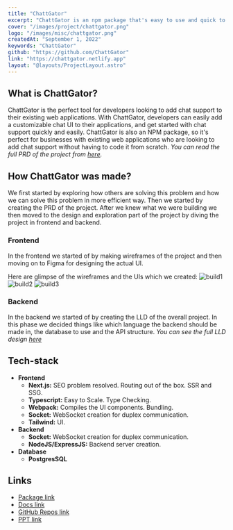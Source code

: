 ---
title: "ChattGator"
excerpt: "ChattGator is an npm package that's easy to use and quick to set up. With just a few minutes, you can add chat support to their existing web applications."
cover: "/images/project/chattgator.png"
logo: "/images/misc/chattgator.png"
createdAt: "September 1, 2022"
keywords: "ChattGator"
github: "https://github.com/ChattGator"
link: "https://chattgator.netlify.app"
layout: "@layouts/ProjectLayout.astro"
---

## What is ChattGator?

ChattGator is the perfect tool for developers looking to add chat support to their existing web applications. With ChattGator, developers can easily add a customizable chat UI to their applications, and get started with chat support quickly and easily. ChattGator is also an NPM package, so it's perfect for businesses with existing web applications who are looking to add chat support without having to code it from scratch. _You can read the full PRD of the project from [here](https://vatsalsakariya.notion.site/PRD-c3e18a3ba8dc496681bd8dcc9851c605)._

## How ChattGator was made?

We first started by exploring how others are solving this problem and how we can solve this problem in more efficient way. Then we started by creating the PRD of the project. After we knew what we were building we then moved to the design and exploration part of the project by diving the project in frontend and backend.

### Frontend

In the frontend we started of by making wireframes of the project and then moving on to Figma for designing the actual UI.

Here are glimpse of the wireframes and the UIs which we created:
![build1](/images/misc/chattgator-build-1.png)
![build2](/images/misc/chattgator-build-2.png)
![build3](/images/misc/chat-kit.png)

### Backend

In the backend we started of by creating the LLD of the overall project. In this phase we decided things like which language the backend should be made in, the database to use and the API structure. _You can see the full LLD design [here](https://vatsalsakariya.notion.site/Database-and-Schema-8bbb43d94a4c41a2bbfbb102ba38a5a2)_

## Tech-stack

- **Frontend**
  - **Next.js:** SEO problem resolved. Routing out of the box. SSR and SSG.
  - **Typescript:** Easy to Scale. Type Checking.
  - **Webpack:** Compiles the UI components. Bundling.
  - **Socket:** WebSocket creation for duplex communication.
  - **Tailwind:** UI.
- **Backend**
  - **Socket:** WebSocket creation for duplex communication.
  - **NodeJS/ExpressJS:** Backend server creation.
- **Database**
  - **PostgresSQL**

## Links

- [Package link](https://www.npmjs.com/package/chattgator-chat-kit)
- [Docs link](https://chattgator-docs.netlify.app)
- [GitHub Repos link](https://github.com/ChattGator)
- [PPT link](https://docs.google.com/presentation/d/19jx_dW_AQTpAEubQkdMGa7attY1Gvy4qunhYwxj9C-A/edit?usp=sharing)
